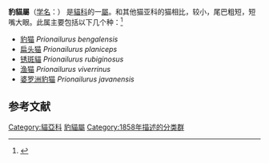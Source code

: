 {{Automatic Taxobox
| image = Bengalkatze.jpg
| image_caption = [[豹猫|豹猫]]
| taxon=Prionailurus
| authority = {{le|Severtzov|Severtzov}}, 1858
| subdivision_ranks = [[種|種]]
| subdivision = 
* [[豹猫|豹猫]] ''P. bengalensis''
* [[婆罗洲豹猫|婆罗洲豹猫]] ''P. javanensis''
* [[扁头猫|扁头猫]] ''P. planiceps''
* [[锈斑貓|锈斑貓]] ''P. rubiginosus''
* [[渔猫|渔猫]] ''P. viverrinus''
}}
'''豹貓屬'''（[[学名|学名]]：''{{lang|la|Prionailurus}}''） 是[[貓科|貓科]]的一[[屬|屬]]。和其他猫亚科的猫相比，较小，尾巴粗短，短嘴大眼。此属主要包括以下几个种：<ref name=msw3>{{MSW3 Wozencraft | pages = 542-544}}</ref>
* [[豹猫|豹猫]] ''Prionailurus bengalensis''
* [[扁头猫|扁头猫]] ''Prionailurus planiceps''
* [[锈斑貓|锈斑貓]] ''Prionailurus rubiginosus''
* [[渔猫|渔猫]] ''Prionailurus viverrinus  '' 
* [[婆罗洲豹猫|婆罗洲豹猫]] ''Prionailurus javanensis''

== 参考文献 ==
{{reflist}}
{{Taxonbar|from=Q42592}}

[[Category:貓亞科|Category:貓亞科]]
[[Category:豹貓屬|]]
[[Category:1858年描述的分类群|Category:1858年描述的分类群]]

{{felidae-stub}}